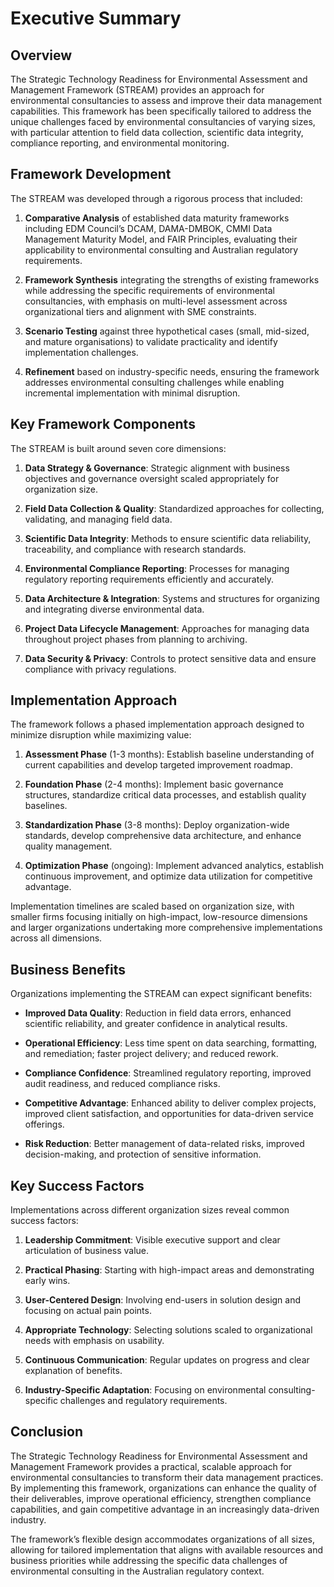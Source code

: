 # Executive Summary {#sec-exec .unnumbered}

## Overview

The Strategic Technology Readiness for Environmental Assessment and Management Framework (STREAM) provides an approach for environmental consultancies to assess and improve their data management capabilities. This framework has been specifically tailored to address the unique challenges faced by environmental consultancies of varying sizes, with particular attention to field data collection, scientific data integrity, compliance reporting, and environmental monitoring.

## Framework Development

The STREAM was developed through a rigorous process that included:

1. **Comparative Analysis** of established data maturity frameworks including EDM Council's DCAM, DAMA-DMBOK, CMMI Data Management Maturity Model, and FAIR Principles, evaluating their applicability to environmental consulting and Australian regulatory requirements.

2. **Framework Synthesis** integrating the strengths of existing frameworks while addressing the specific requirements of environmental consultancies, with emphasis on multi-level assessment across organizational tiers and alignment with SME constraints.

3. **Scenario Testing** against three hypothetical cases (small, mid-sized, and mature organisations) to validate practicality and identify implementation challenges.

4. **Refinement** based on industry-specific needs, ensuring the framework addresses environmental consulting challenges while enabling incremental implementation with minimal disruption.

## Key Framework Components

The STREAM is built around seven core dimensions:

1. **Data Strategy & Governance**: Strategic alignment with business objectives and governance oversight scaled appropriately for organization size.

2. **Field Data Collection & Quality**: Standardized approaches for collecting, validating, and managing field data.

3. **Scientific Data Integrity**: Methods to ensure scientific data reliability, traceability, and compliance with research standards.

4. **Environmental Compliance Reporting**: Processes for managing regulatory reporting requirements efficiently and accurately.

5. **Data Architecture & Integration**: Systems and structures for organizing and integrating diverse environmental data.

6. **Project Data Lifecycle Management**: Approaches for managing data throughout project phases from planning to archiving.

7. **Data Security & Privacy**: Controls to protect sensitive data and ensure compliance with privacy regulations.

## Implementation Approach

The framework follows a phased implementation approach designed to minimize disruption while maximizing value:

1. **Assessment Phase** (1-3 months): Establish baseline understanding of current capabilities and develop targeted improvement roadmap.

2. **Foundation Phase** (2-4 months): Implement basic governance structures, standardize critical data processes, and establish quality baselines.

3. **Standardization Phase** (3-8 months): Deploy organization-wide standards, develop comprehensive data architecture, and enhance quality management.

4. **Optimization Phase** (ongoing): Implement advanced analytics, establish continuous improvement, and optimize data utilization for competitive advantage.

Implementation timelines are scaled based on organization size, with smaller firms focusing initially on high-impact, low-resource dimensions and larger organizations undertaking more comprehensive implementations across all dimensions.

## Business Benefits

Organizations implementing the STREAM can expect significant benefits:

- **Improved Data Quality**: Reduction in field data errors, enhanced scientific reliability, and greater confidence in analytical results.

- **Operational Efficiency**: Less time spent on data searching, formatting, and remediation; faster project delivery; and reduced rework.

- **Compliance Confidence**: Streamlined regulatory reporting, improved audit readiness, and reduced compliance risks.

- **Competitive Advantage**: Enhanced ability to deliver complex projects, improved client satisfaction, and opportunities for data-driven service offerings.

- **Risk Reduction**: Better management of data-related risks, improved decision-making, and protection of sensitive information.

## Key Success Factors

Implementations across different organization sizes reveal common success factors:

1. **Leadership Commitment**: Visible executive support and clear articulation of business value.

2. **Practical Phasing**: Starting with high-impact areas and demonstrating early wins.

3. **User-Centered Design**: Involving end-users in solution design and focusing on actual pain points.

4. **Appropriate Technology**: Selecting solutions scaled to organizational needs with emphasis on usability.

5. **Continuous Communication**: Regular updates on progress and clear explanation of benefits.

6. **Industry-Specific Adaptation**: Focusing on environmental consulting-specific challenges and regulatory requirements.

## Conclusion

The Strategic Technology Readiness for Environmental Assessment and Management Framework provides a practical, scalable approach for environmental consultancies to transform their data management practices. By implementing this framework, organizations can enhance the quality of their deliverables, improve operational efficiency, strengthen compliance capabilities, and gain competitive advantage in an increasingly data-driven industry.

The framework's flexible design accommodates organizations of all sizes, allowing for tailored implementation that aligns with available resources and business priorities while addressing the specific data challenges of environmental consulting in the Australian regulatory context.